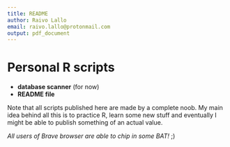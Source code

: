 ```yaml
---
title: README
author: Raivo Lallo
email: raivo.lallo@protonmail.com
output: pdf_document
---
```


# Personal R scripts
* **database scanner** (for now)
* **README file**

Note that all scripts published here are made by a complete noob. My main idea behind all this is to practice R, learn some new stuff and eventually I might be able to publish something of an actual value.

*All users of Brave browser are able to chip in some BAT!* ;)
